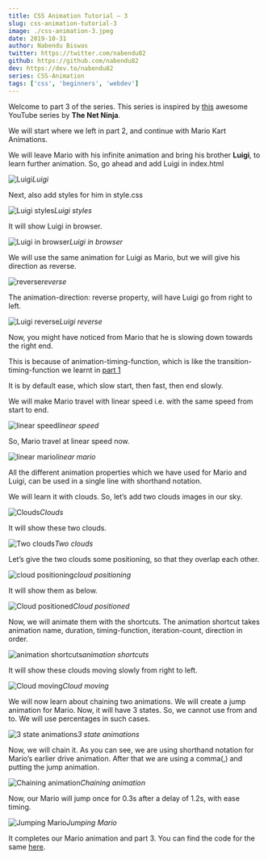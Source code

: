 ```yaml
---
title: CSS Animation Tutorial — 3
slug: css-animation-tutorial-3
image: ./css-animation-3.jpeg
date: 2019-10-31
author: Nabendu Biswas
twitter: https://twitter.com/nabendu82
github: https://github.com/nabendu82
dev: https://dev.to/nabendu82
series: CSS-Animation
tags: ['css', 'beginners', 'webdev']
---
```


Welcome to part 3 of the series. This series is inspired by [this](https://www.youtube.com/watch?v=jgw82b5Y2MU&list=PL4cUxeGkcC9iGYgmEd2dm3zAKzyCGDtM5) awesome YouTube series by **The Net Ninja**.

We will start where we left in part 2, and continue with Mario Kart Animations.

We will leave Mario with his infinite animation and bring his brother **Luigi**, to learn further animation. So, go ahead and add Luigi in index.html

![Luigi](https://ik.imagekit.io/thewebdev/CSS_Animation/3/1_0K5Mf31n5.png)*Luigi*

Next, also add styles for him in style.css

![Luigi styles](https://ik.imagekit.io/thewebdev/CSS_Animation/3/2_85mqLr98fI.png)*Luigi styles*

It will show Luigi in browser.

![Luigi in browser](https://ik.imagekit.io/thewebdev/CSS_Animation/3/3_7KZZPF49y.png)*Luigi in browser*

We will use the same animation for Luigi as Mario, but we will give his direction as reverse.

![reverse](https://ik.imagekit.io/thewebdev/CSS_Animation/3/4_KoeYHrPap.png)*reverse*

The animation-direction: reverse property, will have Luigi go from right to left.

![Luigi reverse](https://ik.imagekit.io/thewebdev/CSS_Animation/3/5_3yJ0vtAF4.gif)*Luigi reverse*

Now, you might have noticed from Mario that he is slowing down towards the right end.

This is because of animation-timing-function, which is like the transition-timing-function we learnt in [part 1](https://thewebdev.tech/css-animation-tutorial-1)

It is by default ease, which slow start, then fast, then end slowly.

We will make Mario travel with linear speed i.e. with the same speed from start to end.

![linear speed](https://ik.imagekit.io/thewebdev/CSS_Animation/3/6_rrIzhdngv.png)*linear speed*

So, Mario travel at linear speed now.

![linear mario](https://ik.imagekit.io/thewebdev/CSS_Animation/3/7_DeT1vXJQV.gif)*linear mario*

All the different animation properties which we have used for Mario and Luigi, can be used in a single line with shorthand notation.

We will learn it with clouds. So, let’s add two clouds images in our sky.

![Clouds](https://ik.imagekit.io/thewebdev/CSS_Animation/3/8_IRayBIkwr.png)*Clouds*

It will show these two clouds.

![Two clouds](https://ik.imagekit.io/thewebdev/CSS_Animation/3/9_Zr6w6MWWp.png)*Two clouds*

Let’s give the two clouds some positioning, so that they overlap each other.

![cloud positioning](https://ik.imagekit.io/thewebdev/CSS_Animation/3/10_HarH_lE1Jv.png)*cloud positioning*

It will show them as below.

![Cloud positioned](https://ik.imagekit.io/thewebdev/CSS_Animation/3/11_2t0dWlhJO.png)*Cloud positioned*

Now, we will animate them with the shortcuts. The animation shortcut takes animation name, duration, timing-function, iteration-count, direction in order.

![animation shortcuts](https://ik.imagekit.io/thewebdev/CSS_Animation/3/12_QtxAqQ9pe.png)*animation shortcuts*

It will show these clouds moving slowly from right to left.

![Cloud moving](https://ik.imagekit.io/thewebdev/CSS_Animation/3/13_t1SPYMT7X.gif)*Cloud moving*

We will now learn about chaining two animations. We will create a jump animation for Mario. Now, it will have 3 states. So, we cannot use from and to. We will use percentages in such cases.

![3 state animations](https://ik.imagekit.io/thewebdev/CSS_Animation/3/14_1AosxN-s6.png)*3 state animations*

Now, we will chain it. As you can see, we are using shorthand notation for Mario’s earlier drive animation. After that we are using a comma(,) and putting the jump animation.

![Chaining animation](https://ik.imagekit.io/thewebdev/CSS_Animation/3/15_c8xa4rSiWV.png)*Chaining animation*

Now, our Mario will jump once for 0.3s after a delay of 1.2s, with ease timing.

![Jumping Mario](https://ik.imagekit.io/thewebdev/CSS_Animation/3/16_u63xxUiE5.gif)*Jumping Mario*

It completes our Mario animation and part 3. You can find the code for the same [here](https://github.com/nabendu82/CSSAnimation).